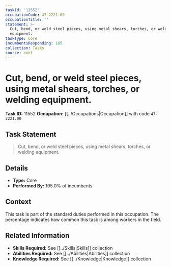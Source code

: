 ```yaml
---
taskId: '11552'
occupationCode: 47-2221.00
occupationTitle: ''
statement: >-
  Cut, bend, or weld steel pieces, using metal shears, torches, or welding
  equipment.
taskType: Core
incumbentsResponding: 105
collection: Tasks
source: onet
---
```

# Cut, bend, or weld steel pieces, using metal shears, torches, or welding equipment.

**Task ID:** 11552
**Occupation:** [[../Occupations|Occupation]] with code `47-2221.00`

## Task Statement

> Cut, bend, or weld steel pieces, using metal shears, torches, or welding equipment.

## Details

- **Type:** Core
- **Performed By:** 105.0% of incumbents

## Context

This task is part of the standard duties performed in this occupation. The percentage indicates how common this task is among workers in the field.

## Related Information

- **Skills Required:** See [[../Skills|Skills]] collection
- **Abilities Required:** See [[../Abilities|Abilities]] collection
- **Knowledge Required:** See [[../Knowledge|Knowledge]] collection
